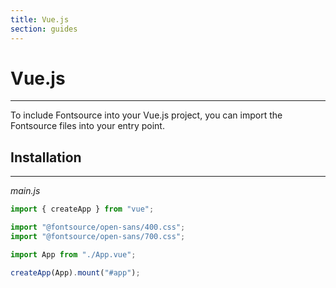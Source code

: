 ```yaml
---
title: Vue.js
section: guides
---
```


# Vue.js

---

To include Fontsource into your Vue.js project, you can import the Fontsource files into your entry point.

<CarbonAd />

## Installation

---

_main.js_

```js
import { createApp } from "vue";

import "@fontsource/open-sans/400.css";
import "@fontsource/open-sans/700.css";

import App from "./App.vue";

createApp(App).mount("#app");
```
